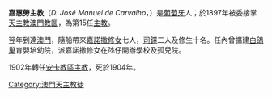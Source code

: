 '''嘉惠勞主教'''（''D. José Manuel de Carvalho''，{{Bd|1844年9月16日||1904年4月24日}}）是[[葡萄牙|葡萄牙]]人；於1897年被委接掌[[天主教澳門教區|天主教澳門教區]]，為第15任[[主教|主教]]。

翌年到達[[澳門|澳門]]，隨船帶來[[嘉諾撒修女|嘉諾撒修女]]七人，[[司鐸|司鐸]]二人及修生十名。任內曾擴建[[白鴿巢|白鴿巢]]育嬰培幼院，派嘉諾撒修女在氹仔開辦學校及孤兒院。

1902年轉任[[天主教英雄港教區|安卡教區]][[主教|主教]]，死於1904年。

{{天主教澳門教區主教}}
{{Reli-bio-stub}}
[[Category:澳門天主教徒|Category:澳門天主教徒]]